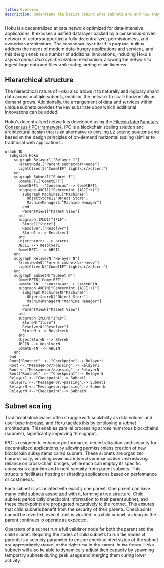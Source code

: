 ```yaml
---
title: Overview
description: Understand the basics behind what subnets are and how they work.
---
```


Hoku is a decentralized at data network optimized for data-intensive applications. It exposes a
unified data layer backed by a consensus-driven network of actors supporting a fully decentralized,
permissionless, and ownerless architecture. The consensus layer itself is purpose-built to address
the needs of modern data-hungry applications and services, and this design enables a number of
additional innovations, including Hoku's a*synchronous data synchronization* mechanism, allowing the
network to ingest large data and files while safeguarding chain liveness.

## Hierarchical structure

The hierarchical nature of Hoku also allows it to naturally and logically shard data across multiple
subnets, enabling the network to scale horizontally as demand grows. Additionally, the arrangement
of data and services within unique subnets provides the key substrate upon which additional
innovations can be added.

Hoku's decentralized network is developed using the
[Filecoin InterPlanetary Consensus (IPC) framework](https://docs.ipc.space/). IPC is a blockchain
scaling solution and architectural design that is an alternative to existing
[L2 scaling solutions](https://l2beat.com/) and based on the design principles of on-demand
horizontal scaling (similar to traditional web applications).

```mermaid
graph TD
  subgraph Hoku
    subgraph Relayer1["Relayer 1"]
      ParentNode1["Parent subnet<br/>node"]
      LightClient1["CometBFT light<br/>client"]
    end
    subgraph Subnet1["Subnet 1"]
      CometBFT1["CometBFT"]
      CometBFT1 --"Consensus"--> CometBFT1
      subgraph ABCI1["Fendermint (ABCI++)"]
        subgraph Machines1["Machines"]
          ObjectStore1["Object Store"]
          MachineManager1["Machine Manager"]
        end
        ParentView1["Parent View"]
      end
      subgraph IPLD1["IPLD"]
        Store1["Store"]
        Resolver1["Resolver"]
        Store1 <--> Resolver1
      end
      ObjectStore1 --> Store1
      ABCI1 --> Resolver1
      CometBFT1 --> ABCI1
    end
    subgraph RelayerN["Relayer N"]
      ParentNodeN["Parent subnet<br/>node"]
      LightClientN["CometBFT light<br/>client"]
    end
    subgraph SubnetN["Subnet N"]
      CometBFTN["CometBFT"]
      CometBFTN --"Consensus"--> CometBFTN
      subgraph ABCIN["Fendermint (ABCI++)"]
        subgraph MachinesN["Machines"]
          ObjectStoreN["Object Store"]
          MachineManagerN["Machine Manager"]
        end
        ParentViewN["Parent View"]
      end
      subgraph IPLDN["IPLD"]
        StoreN["Store"]
        ResolverN["Resolver"]
        StoreN <--> ResolverN
      end
      ObjectStoreN --> StoreN
      ABCIN --> ResolverN
      CometBFTN --> ABCIN
    end
  end
  Root["Rootnet"] <--"Checkpoint"--> Relayer1
  Root <-."Message<br/>passing".-> Relayer1
  Root <-."Message<br/>passing".-> RelayerN
  Root["Rootnet"] <--"Checkpoint"--> RelayerN
  Relayer1 <--"Checkpoint"--> Subnet1
  Relayer1 <-."Message<br/>passing".-> Subnet1
  RelayerN <-."Message<br/>passing".-> SubnetN
  RelayerN <--"Checkpoint"--> SubnetN
```

## Subnet scaling

Traditional blockchains often struggle with scalability as data volume and user base increase, and
Hoku tackles this by employing a _subnet_ architecture. This enables parallel processing across
numerous blockchains (subnets), significantly improving throughput.

IPC is designed to enhance performance, decentralization, and security for decentralized
applications by allowing permissionless creation of new blockchain subsystems called subnets. These
subnets are organized hierarchically, enabling seamless internal communication and reducing reliance
on cross-chain bridges, while each can employ its specific consensus algorithm and inherit security
from parent subnets. This structure facilitates hosting or sharding applications based on
performance or cost needs.

Each subnet is associated with exactly one parent. One parent can have many child subnets associated
with it, forming a tree structure. Child subnets periodically checkpoint information to their parent
subnet, and these checkpoints are propagated recursively to the rootnet. This ensures that child
subnets benefit from the security of their parents. Checkpoints cannot be reverted, even if trust is
violated in a child subnet, as long as the parent continues to operate as expected.

Operators of a subnet run a full validator node for both the parent and the child subnet. Requiring
the nodes of child subnets to run the nodes of parents is a security parameter to ensure
checkpointed states of the subnet are appropriately stored, at the right time in the parent. In the
future, Hoku subnets will also be able to dynamically adjust their capacity by spawning temporary
subnets during peak usage and merging them during lower activity.
